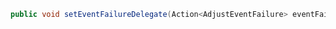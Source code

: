 ```c#
public void setEventFailureDelegate(Action<AdjustEventFailure> eventFailureDelegate, string sceneName = "Adjust")
```
